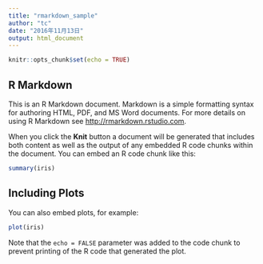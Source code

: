 ```yaml
---
title: "rmarkdown_sample"
author: "tc"
date: "2016年11月13日"
output: html_document
---
```


```r
knitr::opts_chunk$set(echo = TRUE)
```

## R Markdown

This is an R Markdown document. Markdown is a simple formatting syntax for authoring HTML, PDF, and MS Word documents. For more details on using R Markdown see <http://rmarkdown.rstudio.com>.

When you click the **Knit** button a document will be generated that includes both content as well as the output of any embedded R code chunks within the document. You can embed an R code chunk like this:

```r
summary(iris)
```

## Including Plots

You can also embed plots, for example:

```r
plot(iris)
```

Note that the `echo = FALSE` parameter was added to the code chunk to prevent printing of the R code that generated the plot.

